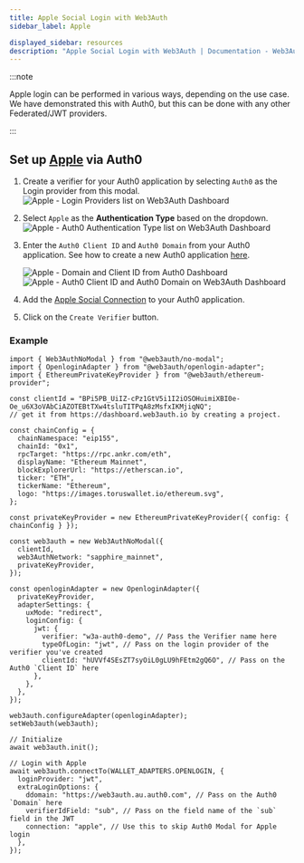 ```yaml
---
title: Apple Social Login with Web3Auth
sidebar_label: Apple

displayed_sidebar: resources
description: "Apple Social Login with Web3Auth | Documentation - Web3Auth"
---
```


:::note

Apple login can be performed in various ways, depending on the use case. We have demonstrated this with Auth0, but this can be done with any other
Federated/JWT providers.

:::

## Set up [Apple](https://marketplace.auth0.com/integrations/apple-social-connection) via Auth0

1. Create a verifier for your Auth0 application by selecting `Auth0` as the Login provider from this modal.
   ![Apple - Login Providers list on Web3Auth Dashboard](/images/dashboard/create-verifier-auth0.png)
2. Select `Apple` as the **Authentication Type** based on the dropdown.
   ![Apple - Auth0 Authentication Type list on Web3Auth Dashboard](/images/dashboard/create-verifier-google.png)
3. Enter the `Auth0 Client ID` and `Auth0 Domain` from your Auth0 application. See how to create a new Auth0 application
   [here](https://auth0.com/docs/quickstart/webapp/).

   ![Apple - Domain and Client ID from Auth0 Dashboard](/images/dashboard/create-verifier-auth0-filled-common.png)
   ![Apple - Auth0 Client ID and Auth0 Domain on Web3Auth Dashboard](/images/dashboard/create-verifier-auth0-unfilled.png)

4. Add the [Apple Social Connection](https://marketplace.auth0.com/integrations/apple-social-connection) to your Auth0 application.
5. Click on the `Create Verifier` button.

### Example

```tsx
import { Web3AuthNoModal } from "@web3auth/no-modal";
import { OpenloginAdapter } from "@web3auth/openlogin-adapter";
import { EthereumPrivateKeyProvider } from "@web3auth/ethereum-provider";

const clientId = "BPi5PB_UiIZ-cPz1GtV5i1I2iOSOHuimiXBI0e-Oe_u6X3oVAbCiAZOTEBtTXw4tsluTITPqA8zMsfxIKMjiqNQ";
// get it from https://dashboard.web3auth.io by creating a project.

const chainConfig = {
  chainNamespace: "eip155",
  chainId: "0x1",
  rpcTarget: "https://rpc.ankr.com/eth",
  displayName: "Ethereum Mainnet",
  blockExplorerUrl: "https://etherscan.io",
  ticker: "ETH",
  tickerName: "Ethereum",
  logo: "https://images.toruswallet.io/ethereum.svg",
};

const privateKeyProvider = new EthereumPrivateKeyProvider({ config: { chainConfig } });

const web3auth = new Web3AuthNoModal({
  clientId,
  web3AuthNetwork: "sapphire_mainnet",
  privateKeyProvider,
});

const openloginAdapter = new OpenloginAdapter({
  privateKeyProvider,
  adapterSettings: {
    uxMode: "redirect",
    loginConfig: {
      jwt: {
        verifier: "w3a-auth0-demo", // Pass the Verifier name here
        typeOfLogin: "jwt", // Pass on the login provider of the verifier you've created
        clientId: "hUVVf4SEsZT7syOiL0gLU9hFEtm2gQ6O", // Pass on the Auth0 `Client ID` here
      },
    },
  },
});

web3auth.configureAdapter(openloginAdapter);
setWeb3auth(web3auth);

// Initialize
await web3auth.init();

// Login with Apple
await web3auth.connectTo(WALLET_ADAPTERS.OPENLOGIN, {
  loginProvider: "jwt",
  extraLoginOptions: {
    ddomain: "https://web3auth.au.auth0.com", // Pass on the Auth0 `Domain` here
    verifierIdField: "sub", // Pass on the field name of the `sub` field in the JWT
    connection: "apple", // Use this to skip Auth0 Modal for Apple login
  },
});
```
